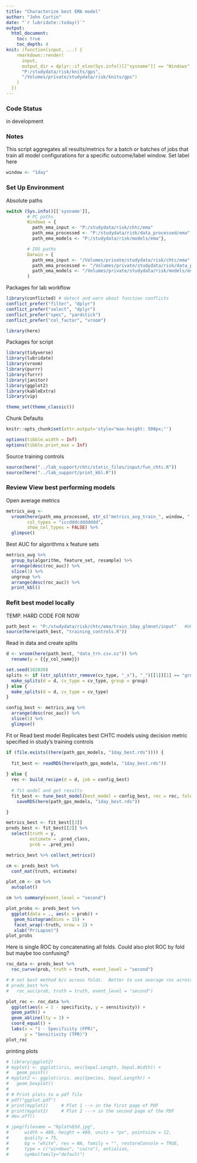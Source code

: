 ```yaml
---
title: "Characterize best EMA model"
author: "John Curtin"
date: "`r lubridate::today()`"
output: 
  html_document:
    toc: true 
    toc_depth: 4
knit: (function(input, ...) {
    rmarkdown::render(
      input,
      output_dir = dplyr::if_else(Sys.info()[["sysname"]] == "Windows",
      "P:/studydata/risk/knits/gps", 
      "/Volumes/private/studydata/risk/knits/gps")
    )
  })
---
```


### Code Status

in development

### Notes
This script aggregates all results/metrics for a batch or batches of jobs
that train all model configurations for a specific outcome/label window.  Set label here

```r
window <- "1day"
```


### Set Up Environment

Absolute paths
```r
switch (Sys.info()[['sysname']],
        # PC paths
        Windows = {
          path_ema_input <- "P:/studydata/risk/chtc/ema"
          path_ema_processed <- "P:/studydata/risk/data_processed/ema"
          path_ema_models <- "P:/studydata/risk/models/ema"},

        # IOS paths
        Darwin = {
          path_ema_input <- "/Volumes/private/studydata/risk/chtc/ema"
          path_ema_processed <- "/Volumes/private/studydata/risk/data_processed/ema"
          path_ema_models <- "/Volumes/private/studydata/risk/models/ema"}
        )
```

Packages for lab workflow 
```r
library(conflicted) # detect and warn about function conflicts
conflict_prefer("filter", "dplyr")
conflict_prefer("select", "dplyr")
conflict_prefer("spec", "yardstick")
conflict_prefer("col_factor", "vroom")

library(here)
```


Packages for script
```r
library(tidyverse)
library(lubridate)
library(vroom)
library(purrr)
library(furrr)
library(janitor)
library(ggplot2)
library(kableExtra)
library(vip)

theme_set(theme_classic()) 
```


Chunk Defaults
```r
knitr::opts_chunk$set(attr.output='style="max-height: 500px;"')

options(tibble.width = Inf)
options(tibble.print_max = Inf)
```


Source training controls 
```r
source(here("../lab_support/chtc/static_files/input/fun_chtc.R"))
source(here("../lab_support/print_kbl.R"))
```





### Review View best performing models   

Open average metrics
```r
metrics_avg <- 
  vroom(here(path_ema_processed, str_c("metrics_avg_train_", window, ".csv")), 
        col_types = "iccdddcddddddd",
        show_col_types = FALSE) %>% 
  glimpse()
```

Best AUC for algorithms x feature sets
```r
metrics_avg %>% 
  group_by(algorithm, feature_set, resample) %>% 
  arrange(desc(roc_auc)) %>% 
  slice(1) %>% 
  ungroup %>% 
  arrange(desc(roc_auc)) %>% 
  print_kbl()
```


### Refit best model locally

TEMP.  HARD CODE FOR NOW

```r
path_best <- "P:/studydata/risk/chtc/ema/train_1day_glmnet/input"   #UPDATE/EDIT
source(here(path_best, "training_controls.R"))
```


Read in data and create splits
```r
d <- vroom(here(path_best, "data_trn.csv.xz")) %>% 
  rename(y = {{y_col_name}})

set.seed(102030)
splits <- if (str_split(str_remove(cv_type, "_x"), "_")[[1]][1] == "group") {
  make_splits(d = d, cv_type = cv_type, group = group)
} else { 
  make_splits(d = d, cv_type = cv_type)
}
```

```r
config_best <- metrics_avg %>% 
  arrange(desc(roc_auc)) %>% 
  slice(1) %>% 
  glimpse()
```

Fit or Read best model
Replicates best CHTC models using decision metric specified in study's training controls  
```r

if (file.exists((here(path_gps_models, "1day_best.rds")))) {
  
  fit_best <- readRDS(here(path_gps_models, "1day_best.rds"))
  
} else {
  rec <- build_recipe(d = d, job = config_best)
    
  # fit model and get results
  fit_best <- tune_best_model(best_model = config_best, rec = rec, folds = splits, cv_type = cv_type) %>% 
    saveRDS(here(path_gps_models, "1day_best.rds"))

}
```


```r
metrics_best <- fit_best[[3]]
preds_best <- fit_best[[2]] %>% 
  select(truth = y,
         estimate = .pred_class,
         prob = .pred_yes)
```


```r
metrics_best %>% collect_metrics()
```


```r
cm <- preds_best %>% 
  conf_mat(truth, estimate)

plot_cm <- cm %>% 
  autoplot()

cm %>% summary(event_level = "second")
```

```r
plot_probs <- preds_best %>% 
  ggplot(data = ., aes(x = prob)) + 
   geom_histogram(bins = 15) +
   facet_wrap(~truth, nrow = 2) +
   xlab("Pr(Lapse)")
plot_probs
```

Here is single ROC by concatenating all folds.
Could also plot ROC by fold but maybe too confusing?
```r
roc_data <- preds_best %>% 
  roc_curve(prob, truth = truth, event_level = "second")

# # not best method b/c across folds.  Better to use average roc across folds?
# preds_best %>% 
#   roc_auc(prob, truth = truth, event_level = "second")

plot_roc <- roc_data %>%
  ggplot(aes(x = 1 - specificity, y = sensitivity)) +
  geom_path() +
  geom_abline(lty = 3) +
  coord_equal() +
  labs(x = "1 - Specificity (FPR)",
       y = "Sensitivity (TPR)")
plot_roc
```


printing plots
```r
# library(ggplot2)
# myplot1 <- ggplot(iris, aes(Sepal.Length, Sepal.Width)) + 
#   geom_point()
# myplot2 <- ggplot(iris, aes(Species, Sepal.Length)) + 
#   geom_boxplot()
# 
# # Print plots to a pdf file
# pdf("ggplot.pdf")
# print(myplot1)     # Plot 1 --> in the first page of PDF
# print(myplot2)     # Plot 2 ---> in the second page of the PDF
# dev.off() 

# jpeg(filename = "Rplot%03d.jpg",
#      width = 480, height = 480, units = "px", pointsize = 12,
#      quality = 75,
#      bg = "white", res = NA, family = "", restoreConsole = TRUE,
#      type = c("windows", "cairo"), antialias,
#      symbolfamily="default")

```



